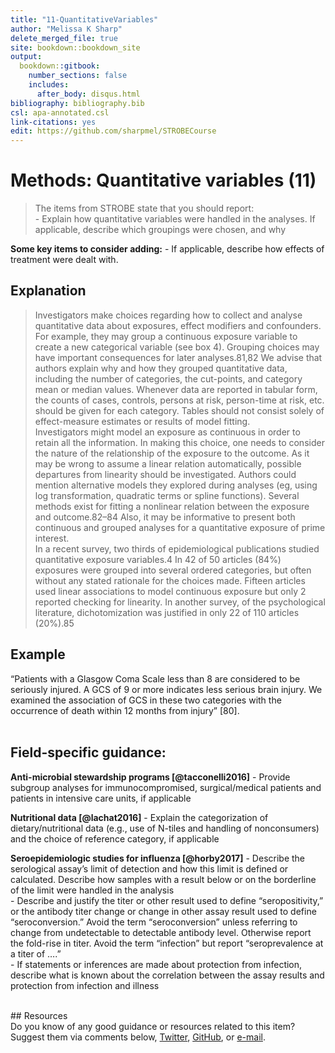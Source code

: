 ---
title: "11-QuantitativeVariables"
author: "Melissa K Sharp"
delete_merged_file: true
site: bookdown::bookdown_site
output:
  bookdown::gitbook:
    number_sections: false 
    includes: 
      after_body: disqus.html
bibliography: bibliography.bib
csl: apa-annotated.csl
link-citations: yes
edit: https://github.com/sharpmel/STROBECourse
---

# Methods: Quantitative variables (11)
> The items from STROBE state that you should report:   
-	Explain how quantitative variables were handled in the analyses. If applicable, describe which groupings were chosen, and why</br>

**Some key items to consider adding:** 
- If applicable, describe how effects of treatment were dealt with.

## Explanation
>Investigators make choices regarding how to collect and analyse quantitative data about exposures, effect modifiers and confounders. For example, they may group a continuous exposure variable to create a new categorical variable (see box 4). Grouping choices may have important consequences for later analyses.81,82 We advise that authors explain why and how they grouped quantitative data, including the number of categories, the cut-points, and category mean or median values. Whenever data are reported in tabular form, the counts of cases, controls, persons at risk, person-time at risk, etc. should be given for each category. Tables should not consist solely of effect-measure estimates or results of model fitting.</br>
Investigators might model an exposure as continuous in order to retain all the information. In making this choice, one needs to consider the nature of the relationship of the exposure to the outcome. As it may be wrong to assume a linear relation automatically, possible departures from linearity should be investigated. Authors could mention alternative models they explored during analyses (eg, using log transformation, quadratic terms or spline functions). Several methods exist for fitting a nonlinear relation between the exposure and outcome.82–84 Also, it may be informative to present both continuous and grouped analyses for a quantitative exposure of prime interest.</br>
In a recent survey, two thirds of epidemiological publications studied quantitative exposure variables.4 In 42 of 50 articles (84%) exposures were grouped into several ordered categories, but often without any stated rationale for the choices made. Fifteen articles used linear associations to model continuous exposure but only 2 reported checking for linearity. In another survey, of the psychological literature, dichotomization was justified in only 22 of 110 articles (20%).85</br>

## Example 
“Patients with a Glasgow Coma Scale less than 8 are considered to be seriously injured. A GCS of 9 or more indicates less serious brain injury. We examined the association of GCS in these two categories with the occurrence of death within 12 months from injury” [80].
</br></br>

## Field-specific guidance:
**Anti-microbial stewardship programs [@tacconelli2016]**
- 	Provide subgroup analyses for immunocompromised, surgical/medical patients and patients in intensive care units, if applicable </br>

**Nutritional data [@lachat2016]**
- Explain the categorization of dietary/nutritional data (e.g., use of N-tiles and handling of nonconsumers) and the choice of reference category, if applicable  </br>

**Seroepidemiologic studies for influenza [@horby2017]**
- Describe the serological assay’s limit of detection and how this limit is defined or calculated. Describe how samples with a result below or on the borderline of the limit were handled in the analysis  
- Describe and justify the titer or other result used to define “seropositivity,” or the antibody titer change or change in other assay result used to define “seroconversion.” Avoid the term “seroconversion” unless referring to change from undetectable to detectable antibody level. Otherwise report the fold-rise in titer. Avoid the term “infection” but report “seroprevalence at a titer of ….”  
-  If statements or inferences are made about protection from infection, describe what is known about the correlation between the assay results and protection from infection and illness  

</br>
## Resources  
Do you know of any good guidance or resources related to this item? Suggest them via comments below, [Twitter](https://twitter.com/sharpmelk), [GitHub](https://github.com/sharpmel/STROBECourse), or [e-mail](mailto:melissaksharp@gmail.com).